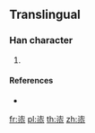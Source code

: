 ==Translingual==

===Han character===
{{Han char|rn=15|rad=冫|as=08|sn=10|four=|canj=IPOP|ids=⿱⿰冫七⿱人⺗}}

# {{defn|Han|sort=冫08}}

====References====
* {{Han ref|kx=0133.011|dkj=|dj=|hdz=|uh=34D2|ud=13522|bh=|bd=}}

[[fr:㓒]]
[[pl:㓒]]
[[th:㓒]]
[[zh:㓒]]